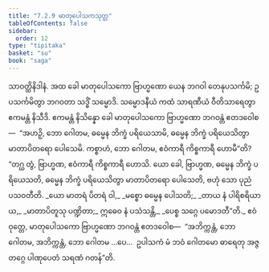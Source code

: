 ```yaml
---
title: "7.2.9 မာတုပေါသကသုတ္တ"
tableOfContents: false
sidebar:
  order: 12
type: "tipitaka"
basket: "su"
book: "saga"
---
```



<DynamicBreadcrumb />

<Division number="205" book="saga">

<Paragraph number="1282" book="saga">
သာဝတ္ထိနိဒါနံ. အထ ခေါ မာတုပေါသကော ဗြာဟ္မဏော ယေန ဘဂဝါ တေနုပသင်္ကမိ; ဥပသင်္ကမိတွာ ဘဂဝတာ သဒ္ဓိံ သမ္မောဒိ. သမ္မောဒနီယံ ကထံ သာရဏီယံ ဝီတိသာရေတွာ ဧကမန္တံ နိသီဒိ. ဧကမန္တံ နိသိန္နော ခေါ မာတုပေါသကော ဗြာဟ္မဏော ဘဂဝန္တံ ဧတဒဝေါစ—  “အဟဉှိ, ဘော ဂေါတမ, ဓမ္မေန ဘိက္ခံ ပရိယေသာမိ, ဓမ္မေန ဘိက္ခံ ပရိယေသိတွာ မာတာပိတရော ပေါသေမိ. ကစ္စာဟံ, ဘော ဂေါတမ, ဧဝံကာရီ ကိစ္စကာရီ ဟောမီ”တိ? “တဂ္ဃ တွံ, ဗြာဟ္မဏ, ဧဝံကာရီ ကိစ္စကာရီ ဟောသိ. ယော ခေါ, ဗြာဟ္မဏ, ဓမ္မေန ဘိက္ခံ ပရိယေသတိ, ဓမ္မေန ဘိက္ခံ ပရိယေသိတွာ မာတာပိတရော ပေါသေတိ, ဗဟုံ သော ပုညံ ပသဝတီတိ.
</Paragraph>

<Paragraph number="1283" type="verses" book="saga">
_ယော မာတရံ ပိတရံ ဝါ,_  
_မစ္စော ဓမ္မေန ပေါသတိ;_  
_တာယ နံ ပါရိစရိယာယ,_  
_မာတာပိတူသု ပဏ္ဍိတာ;_  
ဣဓေဝ နံ ပသံသန္တိ,_  
_ပေစ္စ သဂ္ဂေ ပမောဒတီ”တိ._  

</Paragraph>

<Paragraph number="1284" book="saga">
ဧဝံ ဝုတ္တေ, မာတုပေါသကော ဗြာဟ္မဏော ဘဂဝန္တံ ဧတဒဝေါစ—  “အဘိက္ကန္တံ, ဘော ဂေါတမ, အဘိက္ကန္တံ, ဘော ဂေါတမ …ပေ…  ဥပါသကံ မံ ဘဝံ ဂေါတမော ဓာရေတု အဇ္ဇတဂ္ဂေ ပါဏုပေတံ သရဏံ ဂတန်”တိ.
</Paragraph>
</Division>